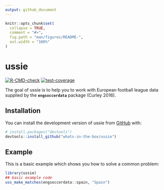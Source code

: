 ```yaml
---
output: github_document
---
```


<!-- README.md is generated from README.Rmd. Please edit that file -->

```r
knitr::opts_chunk$set(
  collapse = TRUE,
  comment = "#>",
  fig.path = "man/figures/README-",
  out.width = "100%"
)
```

# ussie

<!-- badges: start -->
[![R-CMD-check](https://github.com/whats-in-the-box/ussie/actions/workflows/R-CMD-check.yaml/badge.svg)](https://github.com/whats-in-the-box/ussie/actions/workflows/R-CMD-check.yaml)
[![test-coverage](https://github.com/whats-in-the-box/ussie/actions/workflows/test-coverage.yaml/badge.svg)](https://github.com/whats-in-the-box/ussie/actions/workflows/test-coverage.yaml)
<!-- badges: end -->

The goal of ussie is to help you to work with European football league data supplied by the **`engsoccerdata`** package (Curley 2016).

## Installation

You can install the development version of ussie from [GitHub](https://github.com/) with:

``` r
# install.packages("devtools")
devtools::install_github("whats-in-the-box/ussie")
```

## Example

This is a basic example which shows you how to solve a common problem:

```r
library(ussie)
## basic example code
uss_make_matches(engsoccerdata::spain, "Spain")
```



